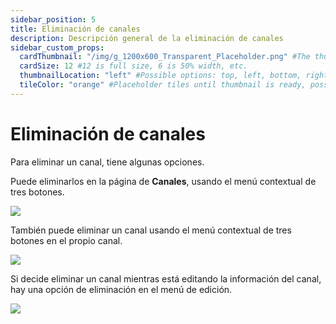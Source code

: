 ```yaml
---
sidebar_position: 5
title: Eliminación de canales
description: Descripción general de la eliminación de canales
sidebar_custom_props:
  cardThumbnail: "/img/g_1200x600_Transparent_Placeholder.png" #The thumbnail on the category card.
  cardSize: 12 #12 is full size, 6 is 50% width, etc.
  thumbnailLocation: "left" #Possible options: top, left, bottom, right, none
  tileColor: "orange" #Placeholder tiles until thumbnail is ready, possible options: blue, cream, darkpurple, lightpurple, mauve, orange, pink, none
---
```


# Eliminación de canales

Para eliminar un canal, tiene algunas opciones.

Puede eliminarlos en la página de **Canales**, usando el menú contextual de tres botones.

![](https://i.imgur.com/345UtVh.png)

También puede eliminar un canal usando el menú contextual de tres botones en el propio canal.

![](https://i.imgur.com/Bha4o9U.png)

Si decide eliminar un canal mientras está editando la información del canal, hay una opción de eliminación en el menú de edición.

![](https://i.imgur.com/JVu5qa8.png)